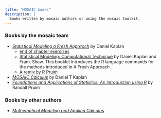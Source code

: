 ```yaml
---
title: "MOSAIC books"
description: |
  Books written by mosaic authors or using the mosaic toolkit.
---
```



### Books by the mosaic team

* [*Statistical Modeling a Fresh Appraoch*](https://dtkaplan.github.io/SM2-bookdown/) by Daniel Kaplan
    * [end of chapter exercises](https://www.mosaic-web.org/go/SM2-Problems.pdf)
    * [Statistical Modeling: Computational Technique](https://www.mosaic-web.org/go/SM2-technique/index.html) by Daniel Kaplan and Frank Shaw. This booklet introduces the R language commands for the methods introduced in A Fresh Approach.
    * [A remix by R Pruim](https://statistical-modeling.netlify.app/preface-to-this-electronic-edition.html)
* [*MOSAIC Calculus*](https://dtkaplan.github.io/MC2/) by Daniel T Kaplan
* [*Foundations and Applications of Statistics: An Introduction using R*](https://bookstore.ams.org/amstext-28/) by Randall Pruim

### Books by other authors

* [*Mathematical Modeling and Applied Calculus*](https://global.oup.com/academic/product/mathematical-modeling-and-applied-calculus-9780198824732?cc=us&lang=en&)